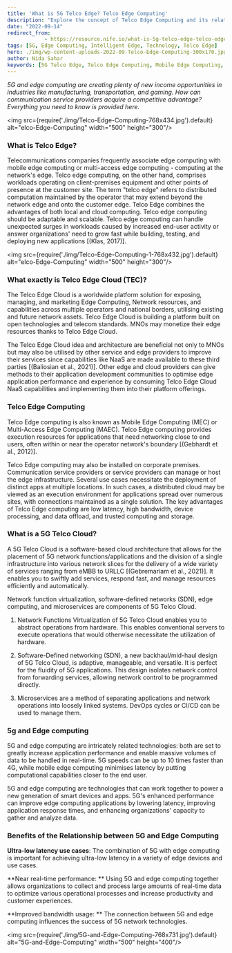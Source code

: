 ```yaml
---
title: 'What is 5G Telco Edge? Telco Edge Computing'
description: "Explore the concept of Telco Edge Computing and its relationship with 5G technology. Learn how Telco Edge Computing enhances network performance, supports ultra-low latency, and integrates with 5G to optimize application performance and data handling."
date: "2022-09-14"
redirect_from: 
            - https://resource.nife.io/what-is-5g-telco-edge-telco-edge-computing/
tags: [5G, Edge Computing, Intelligent Edge, Technology, Telco Edge]
hero: ./img/wp-content-uploads-2022-09-Telco-Edge-Computing-300x170.jpg
author: Nida Sahar
keywords: [5G Telco Edge, Telco Edge Computing, Mobile Edge Computing, Network Functions Virtualization, Edge Cloud]
---
```

_5G and edge computing are creating plenty of new income opportunities in industries like manufacturing, transportation, and gaming. How can communication service providers acquire a competitive advantage? Everything you need to know is provided here._



<img src={require('./img/Telco-Edge-Computing-768x434.jpg').default} alt="elco-Edge-Computing" width="500" height="300"/>
<br/>


 

### What is Telco Edge?

Telecommunications companies frequently associate edge computing with mobile edge computing or multi-access edge computing - computing at the network's edge. Telco edge computing, on the other hand, comprises workloads operating on client-premises equipment and other points of presence at the customer site. The term "telco edge" refers to distributed computation maintained by the operator that may extend beyond the network edge and onto the customer edge. Telco Edge combines the advantages of both local and cloud computing. Telco edge computing should be adaptable and scalable. Telco edge computing can handle unexpected surges in workloads caused by increased end-user activity or answer organizations' need to grow fast while building, testing, and deploying new applications [(Klas, 2017)].



<img src={require('./img/Telco-Edge-Computing-1-768x432.jpg').default} alt="elco-Edge-Computing" width="500" height="300"/>
<br/>


 

### What exactly is Telco Edge Cloud (TEC)?

The Telco Edge Cloud is a worldwide platform solution for exposing, managing, and marketing Edge Computing, Network resources, and capabilities across multiple operators and national borders, utilising existing and future network assets. Telco Edge Cloud is building a platform built on open technologies and telecom standards. MNOs may monetize their edge resources thanks to Telco Edge Cloud.

The Telco Edge Cloud idea and architecture are beneficial not only to MNOs but may also be utilised by other service and edge providers to improve their services since capabilities like NaaS are made available to these third parties [(Baliosian et al., 2021)]. Other edge and cloud providers can give methods to their application development communities to optimise edge application performance and experience by consuming Telco Edge Cloud NaaS capabilities and implementing them into their platform offerings.

### Telco Edge Computing

Telco Edge computing is also known as Mobile Edge Computing (MEC) or Multi-Access Edge Computing (MAEC). Telco Edge computing provides execution resources for applications that need networking close to end users, often within or near the operator network's boundary [(Gebhardt et al., 2012)].

Telco Edge computing may also be installed on corporate premises. Communication service providers or service providers can manage or host the edge infrastructure. Several use cases necessitate the deployment of distinct apps at multiple locations. In such cases, a distributed cloud may be viewed as an execution environment for applications spread over numerous sites, with connections maintained as a single solution. The key advantages of Telco Edge computing are low latency, high bandwidth, device processing, and data offload, and trusted computing and storage.

### What is a 5G Telco Cloud?

A 5G Telco Cloud is a software-based cloud architecture that allows for the placement of 5G network functions/applications and the division of a single infrastructure into various network slices for the delivery of a wide variety of services ranging from eMBB to URLLC [(Gebremariam et al., 2021)]. It enables you to swiftly add services, respond fast, and manage resources efficiently and automatically.

Network function virtualization, software-defined networks (SDN), edge computing, and microservices are components of 5G Telco Cloud.



1. Network Functions Virtualization of 5G Telco Cloud enables you to abstract operations from hardware. This enables conventional servers to execute operations that would otherwise necessitate the utilization of hardware.



2. Software-Defined networking (SDN), a new backhaul/mid-haul design of 5G Telco Cloud, is adaptive, manageable, and versatile. It is perfect for the fluidity of 5G applications. This design isolates network control from forwarding services, allowing network control to be programmed directly.


3. Microservices are a method of separating applications and network operations into loosely linked systems. DevOps cycles or CI/CD can be used to manage them.

### 5g and Edge computing

5G and edge computing are intricately related technologies: both are set to greatly increase application performance and enable massive volumes of data to be handled in real-time. 5G speeds can be up to 10 times faster than 4G, while mobile edge computing minimises latency by putting computational capabilities closer to the end user.

5G and edge computing are technologies that can work together to power a new generation of smart devices and apps. 5G's enhanced performance can improve edge computing applications by lowering latency, improving application response times, and enhancing organizations' capacity to gather and analyze data.

### Benefits of the Relationship between 5G and Edge Computing

 
**Ultra-low latency use cases**: The combination of 5G with edge computing is important for achieving ultra-low latency in a variety of edge devices and use cases.


**Near real-time performance: ** Using 5G and edge computing together allows organizations to collect and process large amounts of real-time data to optimize various operational processes and increase productivity and customer experiences.

**Improved bandwidth usage: ** The connection between 5G and edge computing influences the success of 5G network technologies.



<img src={require('./img/5G-and-Edge-Computing-768x731.jpg').default} alt="5G-and-Edge-Computing" width="500" height="400"/>
<br/>


 


